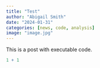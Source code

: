 ```yaml
---
title: "Test"
author: "Abigail Smith"
date: "2024-01-31"
categories: [news, code, analysis]
image: "image.jpg"
---
```


This is a post with executable code.

```r
1 + 1
```
